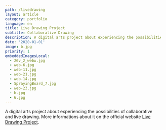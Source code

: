 ```yaml
---
path: /livedrawing
layout: article
category: portfolio
language: en
title: Live Drawing Project
subtitle: Collaborative Drawing
description: A digital arts project about experiencing the possibilities of collaborative and live drawing.
date: '2020-01-01'
image: b.jpg
priority: 1
embeddedImagesLocal:
  - 26v_2_webw.jpg
  - web-6.jpg
  - web-11.jpg
  - web-21.jpg
  - web-14.jpg
  - SprayingBoard_7.jpg
  - web-23.jpg
  - b.jpg
  - 6.jpg
---
```


<ImageGrid props={props.data.mdx.frontmatter.embeddedImagesLocal} />

A digital arts project about experiencing the possibilities of collaborative and live drawing.
More informations about it on the official website [Live Drawing Project](//thelivedrawingproject.com).
